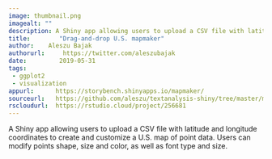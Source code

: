 ```yaml
---
image: thumbnail.png
imagealt: ""
description: A Shiny app allowing users to upload a CSV file with latitude and longitude coordinates to create and customize a U.S. map of point data. 
title:        "Drag-and-drop U.S. mapmaker"
author:    Aleszu Bajak
authorurl:     https://twitter.com/aleszubajak
date:         2019-05-31
tags:         
 - ggplot2
 - visualization
appurl:      https://storybench.shinyapps.io/mapmaker/
sourceurl:   https://github.com/aleszu/textanalysis-shiny/tree/master/mapmaker
rscloudurl:  https://rstudio.cloud/project/256681
---
```


A Shiny app allowing users to upload a CSV file with latitude and longitude coordinates to create and customize a U.S. map of point data. Users can modify points shape, size and color, as well as font type and size.
  
